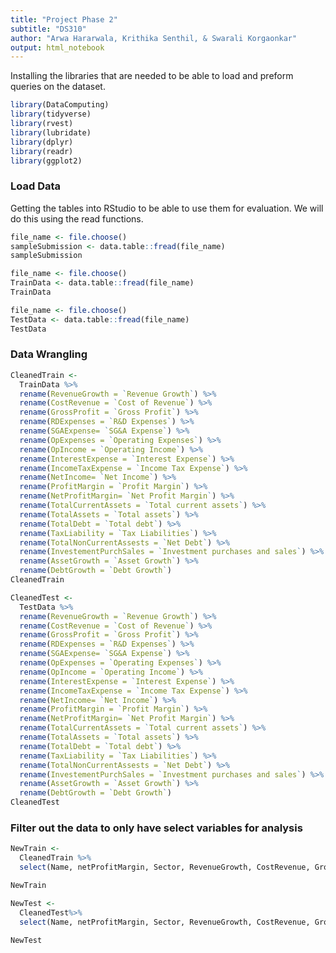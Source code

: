 ```yaml
---
title: "Project Phase 2" 
subtitle: "DS310"
author: "Arwa Hararwala, Krithika Senthil, & Swarali Korgaonkar"
output: html_notebook
---
```


Installing the libraries that are needed to be able to load and preform queries on the dataset.
```r
library(DataComputing)
library(tidyverse)
library(rvest)
library(lubridate)
library(dplyr)
library(readr)
library(ggplot2)
```


### Load Data
Getting the tables into RStudio to be able to use them for evaluation. We will do this using the read functions. 
```r
file_name <- file.choose()
sampleSubmission <- data.table::fread(file_name)
sampleSubmission
```

```r
file_name <- file.choose()
TrainData <- data.table::fread(file_name)
TrainData
```



```r
file_name <- file.choose()
TestData <- data.table::fread(file_name)
TestData
```


### Data Wrangling

```r

CleanedTrain <-
  TrainData %>%
  rename(RevenueGrowth = `Revenue Growth`) %>%
  rename(CostRevenue = `Cost of Revenue`) %>%
  rename(GrossProfit = `Gross Profit`) %>%
  rename(RDExpenses = `R&D Expenses`) %>%
  rename(SGAExpense= `SG&A Expense`) %>%
  rename(OpExpenses = `Operating Expenses`) %>%
  rename(OpIncome = `Operating Income`) %>%
  rename(InterestExpense = `Interest Expense`) %>%
  rename(IncomeTaxExpense = `Income Tax Expense`) %>%
  rename(NetIncome= `Net Income`) %>%
  rename(ProfitMargin = `Profit Margin`) %>%
  rename(NetProfitMargin= `Net Profit Margin`) %>%
  rename(TotalCurrentAssets = `Total current assets`) %>%
  rename(TotalAssets = `Total assets`) %>%
  rename(TotalDebt = `Total debt`) %>%
  rename(TaxLiability = `Tax Liabilities`) %>%
  rename(TotalNonCurrentAssests = `Net Debt`) %>%
  rename(InvestementPurchSales = `Investment purchases and sales`) %>%
  rename(AssetGrowth = `Asset Growth`) %>%
  rename(DebtGrowth = `Debt Growth`) 
CleanedTrain

```

```r
CleanedTest <-
  TestData %>%
  rename(RevenueGrowth = `Revenue Growth`) %>%
  rename(CostRevenue = `Cost of Revenue`) %>%
  rename(GrossProfit = `Gross Profit`) %>%
  rename(RDExpenses = `R&D Expenses`) %>%
  rename(SGAExpense= `SG&A Expense`) %>%
  rename(OpExpenses = `Operating Expenses`) %>%
  rename(OpIncome = `Operating Income`) %>%
  rename(InterestExpense = `Interest Expense`) %>%
  rename(IncomeTaxExpense = `Income Tax Expense`) %>%
  rename(NetIncome= `Net Income`) %>%
  rename(ProfitMargin = `Profit Margin`) %>%
  rename(NetProfitMargin= `Net Profit Margin`) %>%
  rename(TotalCurrentAssets = `Total current assets`) %>%
  rename(TotalAssets = `Total assets`) %>%
  rename(TotalDebt = `Total debt`) %>%
  rename(TaxLiability = `Tax Liabilities`) %>%
  rename(TotalNonCurrentAssests = `Net Debt`) %>%
  rename(InvestementPurchSales = `Investment purchases and sales`) %>%
  rename(AssetGrowth = `Asset Growth`) %>%
  rename(DebtGrowth = `Debt Growth`) 
CleanedTest
```

### Filter out the data to only have select variables for analysis
```r
NewTrain <-
  CleanedTrain %>%
  select(Name, netProfitMargin, Sector, RevenueGrowth, CostRevenue, GrossProfit, RDExpenses, SGAExpense, OpExpenses, OpIncome, InterestExpense, IncomeTaxExpense, NetIncome, ProfitMargin, NetProfitMargin, TotalCurrentAssets, TotalAssets, TotalDebt, TaxLiability, TotalNonCurrentAssests, InvestementPurchSales, AssetGrowth, DebtGrowth )

NewTrain
```

```r
NewTest <-
  CleanedTest%>%
  select(Name, netProfitMargin, Sector, RevenueGrowth, CostRevenue, GrossProfit, RDExpenses, SGAExpense, OpExpenses, OpIncome, InterestExpense, IncomeTaxExpense, NetIncome, ProfitMargin, NetProfitMargin, TotalCurrentAssets, TotalAssets, TotalDebt, TaxLiability, TotalNonCurrentAssests, InvestementPurchSales, AssetGrowth, DebtGrowth )

NewTest
```

